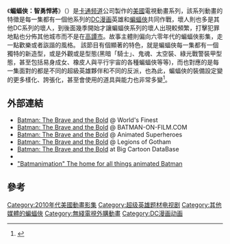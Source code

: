 {{noteTA
|1=zh-cn:蝙蝠侠：英勇无畏; zh-tw:蝙蝠俠智勇悍將; zh-hk:蝙蝠俠智勇悍將;
|2=蝙蝠俠：智勇悍將=>zh-cn:蝙蝠侠：英勇无畏;
|G1=美国漫画
}}
{{Infobox Television
|show_name      = 蝙蝠侠：英勇无畏
|original_name    = {{lang|en|''Batman: The Brave and the Bold''}}
|image          = <!-- 因文件已删，故注解：[[File:Batman_with_Green_Arrow_and_Blue_Beetle.jpg|250px]] -->
|caption        = 宣传画：[[蝙蝠侠|蝙蝠侠]]、[[绿箭侠|绿箭侠]]与[[蓝甲虫_(海梅·雷耶斯)|蓝甲虫]]
|genre          = [[动画电视连续剧|动画电视连续剧]]，[[超级英雄|超级英雄]]
|creator        = 
|writer         = 
|director       = 
|creat_director = 
|developer      = 
|presenter      = 
|voices         = [[戴德里奇·拜德|戴德里奇·拜德]]<br />[[威尔·弗莱德|威尔·弗莱德]]<br />[[汤姆·肯尼|汤姆·肯尼]]<br />[[考芮·伯顿|考芮·伯顿]]<br />[[詹姆斯·阿诺·泰勒|詹姆斯·阿诺·泰勒]]<br />[[约翰·迪马吉奥|约翰·迪马吉奥]]
|narrated       = 
|theme_composer = 
|opentheme      = 
|endtheme       = 
|composer       = 
|country        = {{USA}}<br>{{GBR}}<br>{{AUS}}
|language       = 英语
|num_seasons    = 2
|num_episodes   = 27 （共39） 
|list_episodes  = 蝙蝠侠：英勇无畏动画列表
|exec_producer  = [[萨姆·雷吉斯特|萨姆·雷吉斯特]]<ref name="IMDBCastCrew" />
|co_exec        = 
|producer       = [[克里斯·塔克_(动画制片者)|克里斯·塔克]]
|sup_producer   = 
|asst_producer  = 
|cons_producer  = 
|co-producer    = 琳达·斯坦纳
|editor         = 
|story_editor   = 迈克尔·耶莱尼奇
|location       = 
|cinematography = 
|camera_setup   = 
|runtime        = 22分钟
|channel        = [[Cartoon_Network|Cartoon Network]]
|picture_format = [[SDTV|SDTV]], [[HDTV|HDTV]]
|audio_format   = 
|first_run      = 
|first_aired    = {{start date|2008|11|14}}
|last_aired     = 现在
|preceded_by    = 
|followed_by    = 
|related        = 
|website        = http://BATMANTHEBRAVEANDTHEBOLD.COM/
|prod_website   = 
}}
《'''蝙蝠俠：智勇悍將'''》（{{lang-en|''Batman: The Brave and the Bold''}}）是[[卡通频道|卡通频道]]公司製作的[[美國|美國]]電視動畫系列，該系列動畫的特徵是每一集都有一個他系列的[[DC漫画|DC漫画]]英雄和[[蝙蝠俠|蝙蝠俠]]共同作戰，壞人則也多是其他DC系列的壞人，到後面幾季開始才讓蝙蝠俠系列的壞人出現較頻繁，打擊犯罪地點也分佈其他城市而不是在[[高譚市|高譚市]]。故事主體則偏向六零年代的蝙蝠俠影集，走一點歡樂或者詼諧的風格。
該節目有個顯著的特色，就是蝙蝠俠每一集都有一個獨特的新造型，或是外觀或是型態(黑暗「騎士」、鬼魂、太空裝、綠光戰警裝甲型態，甚至包括易身成女、橡皮人與平行宇宙的各種蝙蝠俠等等)，而也對應的是每一集面對的都是不同的超級英雄夥伴和不同的反派，也為此，蝙蝠俠的裝備設定變的更多樣化、誇張化，甚至會使用的道具與能力也非常多變<ref>{{Cite web |url=http://www.cartoonnetwork.com/tv_shows/batmanbb/ |title=Batman: The Brave and the Bold |access-date=2009-08-26 |archive-date=2009-08-31 |archive-url=https://web.archive.org/web/20090831001008/http://www.cartoonnetwork.com/tv_shows/batmanbb/ |dead-url=no }}</ref>。

== 外部連結 ==
* [http://worldsfinestonline.com/WF/bravebold/ Batman: The Brave and the Bold] {{Wayback|url=http://worldsfinestonline.com/WF/bravebold/ |date=20111017204724 }} @ World's Finest
* [https://web.archive.org/web/20090519093904/http://www.batman-on-film.com/batmanthebraveandthebold_episode-reviews-menu.html Batman: The Brave and the Bold] @ BATMAN-ON-FILM.COM
* [https://web.archive.org/web/20090127031345/http://animatedsuperheroes.com/2008/05/batman-brave-and-bold.html Batman: The Brave and the Bold] @ Animated Superheroes
* [http://www.legionsofgotham.org/TOONSbrave.html Batman: The Brave and the Bold] {{Wayback|url=http://www.legionsofgotham.org/TOONSbrave.html |date=20110716055803 }} @ Legions of Gotham
* [http://www.bcdb.com/cartoons/Warner_Bros_/Television/Batman/Batman__The_Brave_and_the_Bold/ Batman: The Brave and the Bold ]{{Webarchive|url=https://archive.is/20121206044310/http://www.bcdb.com/cartoons/Warner_Bros_/Television/Batman/Batman__The_Brave_and_the_Bold/ |date=2012-12-06 }} at Big Cartoon DataBase
* {{imdb title|1213218|Batman The Brave And The Bold}}
* [http://batmanimation.tripod.com/ "Batmanimation" The home for all things animated Batman] {{Wayback|url=http://batmanimation.tripod.com/ |date=20110717102001 }}

== 參考 ==
{{reflist}}

{{华纳兄弟动画与漫画}}
{{其他媒體的蝙蝠俠}}
{{卡通頻道電視節目}}
{{DEFAULTSORT:Batman: The Brave and the Bold}}
[[Category:2010年代美國動畫影集|Category:2010年代美國動畫影集]]
[[Category:超级英雄题材电视剧|Category:超级英雄题材电视剧]]
[[Category:其他媒體的蝙蝠俠|Category:其他媒體的蝙蝠俠]]
[[Category:無綫電視外購動畫|Category:無綫電視外購動畫]]
[[Category:DC漫画动画|Category:DC漫画动画]]